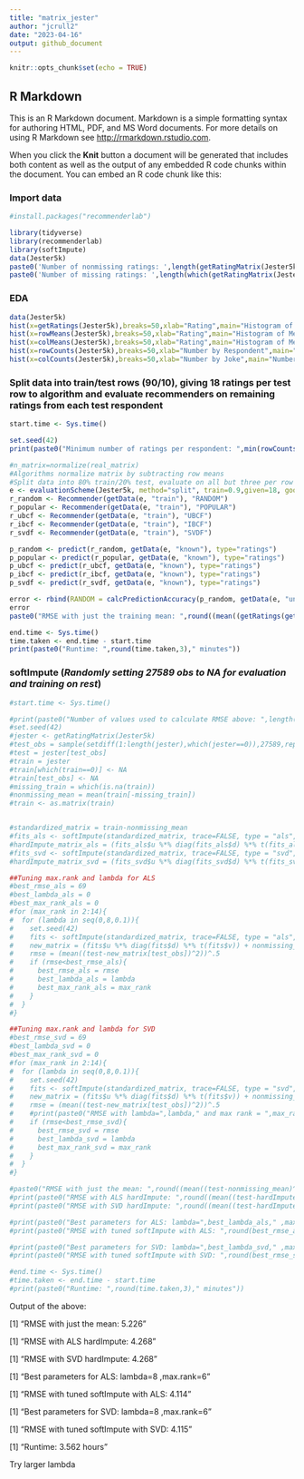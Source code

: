 ---
title: "matrix_jester"
author: "jcrull2"
date: "2023-04-16"
output: github_document
---

```{r setup, include=FALSE}
knitr::opts_chunk$set(echo = TRUE)
```

## R Markdown

This is an R Markdown document. Markdown is a simple formatting syntax for authoring HTML, PDF, and MS Word documents. For more details on using R Markdown see <http://rmarkdown.rstudio.com>.

When you click the **Knit** button a document will be generated that includes both content as well as the output of any embedded R code chunks within the document. You can embed an R code chunk like this:

### Import data

```{r}
#install.packages("recommenderlab")

library(tidyverse)
library(recommenderlab)
library(softImpute)
data(Jester5k)
paste0('Number of nonmissing ratings: ',length(getRatingMatrix(Jester5k)) - length(which(getRatingMatrix(Jester5k)!=0)))
paste0('Number of missing ratings: ',length(which(getRatingMatrix(Jester5k)!=0)))

```





### EDA

```{r}
data(Jester5k)
hist(x=getRatings(Jester5k),breaks=50,xlab="Rating",main="Histogram of Ratings")
hist(x=rowMeans(Jester5k),breaks=50,xlab="Rating",main="Histogram of Mean Ratings by Respondent")
hist(x=colMeans(Jester5k),breaks=50,xlab="Rating",main="Histogram of Mean Ratings by Joke")
hist(x=rowCounts(Jester5k),breaks=50,xlab="Number by Respondent",main="Number of Ratings by Respondent")
hist(x=colCounts(Jester5k),breaks=50,xlab="Number by Joke",main="Number of Ratings by Joke")

```

### Split data into train/test rows (90/10), giving 18 ratings per test row to algorithm and evaluate recommenders on remaining ratings from each test respondent

```{r}
start.time <- Sys.time()

set.seed(42)
print(paste0("Minimum number of ratings per respondent: ",min(rowCounts(Jester5k))))

#n_matrix=normalize(real_matrix)
#Algorithms normalize matrix by subtracting row means
#Split data into 80% train/20% test, evaluate on all but three per row in test
e <- evaluationScheme(Jester5k, method="split", train=0.9,given=18, goodRating=3)
r_random <- Recommender(getData(e, "train"), "RANDOM")
r_popular <- Recommender(getData(e, "train"), "POPULAR")
r_ubcf <- Recommender(getData(e, "train"), "UBCF")
r_ibcf <- Recommender(getData(e, "train"), "IBCF")
r_svdf <- Recommender(getData(e, "train"), "SVDF")

p_random <- predict(r_random, getData(e, "known"), type="ratings")
p_popular <- predict(r_popular, getData(e, "known"), type="ratings")
p_ubcf <- predict(r_ubcf, getData(e, "known"), type="ratings")
p_ibcf <- predict(r_ibcf, getData(e, "known"), type="ratings")
p_svdf <- predict(r_svdf, getData(e, "known"), type="ratings")

error <- rbind(RANDOM = calcPredictionAccuracy(p_random, getData(e, "unknown")),POPULAR = calcPredictionAccuracy(p_popular, getData(e, "unknown")),UBCF = calcPredictionAccuracy(p_ubcf, getData(e, "unknown")),IBCF = calcPredictionAccuracy(p_ibcf, getData(e, "unknown")),SVDF = calcPredictionAccuracy(p_svdf, getData(e, "unknown")))
error
paste0("RMSE with just the training mean: ",round((mean((getRatings(getData(e,"unknown"))-mean(getRatings(getData(e,"train"))))^2))^.5,3))

end.time <- Sys.time()
time.taken <- end.time - start.time
print(paste0("Runtime: ",round(time.taken,3)," minutes"))
```


### softImpute (***Randomly setting 27589 obs to NA for evaluation and training on rest***)
```{r}
#start.time <- Sys.time()

#print(paste0("Number of values used to calculate RMSE above: ",length(getRatings(getData(e,"unknown")))))
#set.seed(42)
#jester <- getRatingMatrix(Jester5k)
#test_obs = sample(setdiff(1:length(jester),which(jester==0)),27589,replace=FALSE)
#test = jester[test_obs]
#train = jester
#train[which(train==0)] <- NA
#train[test_obs] <- NA
#missing_train = which(is.na(train))
#nonmissing_mean = mean(train[-missing_train])
#train <- as.matrix(train)


#standardized_matrix = train-nonmissing_mean
#fits_als <- softImpute(standardized_matrix, trace=FALSE, type = "als",lambda=0)
#hardImpute_matrix_als = (fits_als$u %*% diag(fits_als$d) %*% t(fits_als$v)) + nonmissing_mean
#fits_svd <- softImpute(standardized_matrix, trace=FALSE, type = "svd",lambda=0)
#hardImpute_matrix_svd = (fits_svd$u %*% diag(fits_svd$d) %*% t(fits_svd$v)) + nonmissing_mean

##Tuning max.rank and lambda for ALS
#best_rmse_als = 69
#best_lambda_als = 0
#best_max_rank_als = 0
#for (max_rank in 2:14){  
#  for (lambda in seq(0,8,0.1)){
#    set.seed(42)
#    fits <- softImpute(standardized_matrix, trace=FALSE, type = "als",lambda=lambda,rank.max=max_rank)
#    new_matrix = (fits$u %*% diag(fits$d) %*% t(fits$v)) + nonmissing_mean
#    rmse = (mean((test-new_matrix[test_obs])^2))^.5
#    if (rmse<best_rmse_als){
#      best_rmse_als = rmse
#      best_lambda_als = lambda
#      best_max_rank_als = max_rank
#    }
#  }
#}

##Tuning max.rank and lambda for SVD
#best_rmse_svd = 69
#best_lambda_svd = 0
#best_max_rank_svd = 0
#for (max_rank in 2:14){  
#  for (lambda in seq(0,8,0.1)){
#    set.seed(42)
#    fits <- softImpute(standardized_matrix, trace=FALSE, type = "svd",lambda=lambda,rank.max=max_rank)
#    new_matrix = (fits$u %*% diag(fits$d) %*% t(fits$v)) + nonmissing_mean
#    rmse = (mean((test-new_matrix[test_obs])^2))^.5
#    #print(paste0("RMSE with lambda=",lambda," and max rank = ",max_rank,": ",round(rmse)))
#    if (rmse<best_rmse_svd){
#      best_rmse_svd = rmse
#      best_lambda_svd = lambda
#      best_max_rank_svd = max_rank
#    }
#  }
#}

#paste0("RMSE with just the mean: ",round((mean((test-nonmissing_mean)^2))^.5,3))
#print(paste0("RMSE with ALS hardImpute: ",round((mean((test-hardImpute_matrix_als[test_obs])^2))^.5,3)))
#print(paste0("RMSE with SVD hardImpute: ",round((mean((test-hardImpute_matrix_svd[test_obs])^2))^.5,3)))

#print(paste0("Best parameters for ALS: lambda=",best_lambda_als," ,max.rank=",best_max_rank_als))
#print(paste0("RMSE with tuned softImpute with ALS: ",round(best_rmse_als,3)))

#print(paste0("Best parameters for SVD: lambda=",best_lambda_svd," ,max.rank=",best_max_rank_svd))
#print(paste0("RMSE with tuned softImpute with SVD: ",round(best_rmse_svd,3)))

#end.time <- Sys.time()
#time.taken <- end.time - start.time
#print(paste0("Runtime: ",round(time.taken,3)," minutes"))
```

Output of the above:

[1] "RMSE with just the mean: 5.226"

[1] "RMSE with ALS hardImpute: 4.268"

[1] "RMSE with SVD hardImpute: 4.268"

[1] "Best parameters for ALS: lambda=8 ,max.rank=6"

[1] "RMSE with tuned softImpute with ALS: 4.114"

[1] "Best parameters for SVD: lambda=8 ,max.rank=6"

[1] "RMSE with tuned softImpute with SVD: 4.115"

[1] "Runtime: 3.562 hours"

Try larger lambda